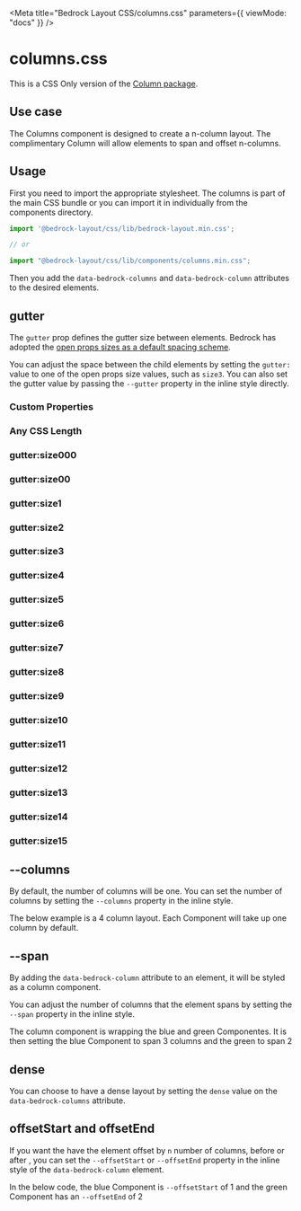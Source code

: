 

<Meta
  title="Bedrock Layout CSS/columns.css"
  parameters={{ viewMode: "docs" }}
/>

# columns.css

This is a CSS Only version of the [Column package](/?path=/docs/components-columns--api).

## Use case

The Columns component is designed to create a n-column layout. The complimentary Column will allow elements to span and offset n-columns.

## Usage

First you need to import the appropriate stylesheet. The columns is part of the main CSS bundle or you can import it in individually from the components directory.

```javascript
import '@bedrock-layout/css/lib/bedrock-layout.min.css';

// or

import "@bedrock-layout/css/lib/components/columns.min.css";
```

Then you add the `data-bedrock-columns` and `data-bedrock-column` attributes to the desired elements.

## gutter

The `gutter` prop defines the gutter size between elements. Bedrock has adopted the [open props sizes as a default spacing scheme](https://open-props.style/#sizes).

You can adjust the space between the child elements by setting the `gutter:` value to one of the open props size values, such as `size3`. You can also set the gutter value by passing the `--gutter` property in the inline style directly.

<Canvas withSource="open">
  <Story name="gutter">
    <h3>Custom Properties</h3>
    <div
      data-bedrock-columns
      style={{ "--gutter": "var(--size-2)", "--columns": 4 }}
    >
      <Component />
      <Component />
      <Component />
      <Component />
      <Component />
    </div>
    <h3>Any CSS Length</h3>
    <div data-bedrock-columns style={{ "--gutter": "2rem", "--columns": 4 }}>
      <Component />
      <Component />
      <Component />
      <Component />
      <Component />
    </div>
    <h3>gutter:size000</h3>
    <div data-bedrock-columns="gutter:size000" style={{ "--columns": 4 }}>
      <Component />
      <Component />
      <Component />
      <Component />
      <Component />
    </div>
    <h3>gutter:size00</h3>
    <div data-bedrock-columns="gutter:size00" style={{ "--columns": 4 }}>
      <Component />
      <Component />
      <Component />
      <Component />
      <Component />
    </div>
    <h3>gutter:size1</h3>
    <div data-bedrock-columns="gutter:size1" style={{ "--columns": 4 }}>
      <Component />
      <Component />
      <Component />
      <Component />
      <Component />
    </div>
    <h3>gutter:size2</h3>
    <div data-bedrock-columns="gutter:size2" style={{ "--columns": 4 }}>
      <Component />
      <Component />
      <Component />
      <Component />
      <Component />
    </div>
    <h3>gutter:size3</h3>
    <div data-bedrock-columns="gutter:size3" style={{ "--columns": 4 }}>
      <Component />
      <Component />
      <Component />
      <Component />
      <Component />
    </div>
    <h3>gutter:size4</h3>
    <div data-bedrock-columns="gutter:size4" style={{ "--columns": 4 }}>
      <Component />
      <Component />
      <Component />
      <Component />
      <Component />
    </div>
    <h3>gutter:size5</h3>
    <div data-bedrock-columns="gutter:size5" style={{ "--columns": 4 }}>
      <Component />
      <Component />
      <Component />
      <Component />
      <Component />
    </div>
    <h3>gutter:size6</h3>
    <div data-bedrock-columns="gutter:size6" style={{ "--columns": 4 }}>
      <Component />
      <Component />
      <Component />
      <Component />
      <Component />
    </div>
    <h3>gutter:size7</h3>
    <div data-bedrock-columns="gutter:size7" style={{ "--columns": 4 }}>
      <Component />
      <Component />
      <Component />
      <Component />
      <Component />
    </div>
    <h3>gutter:size8</h3>
    <div data-bedrock-columns="gutter:size8" style={{ "--columns": 4 }}>
      <Component />
      <Component />
      <Component />
      <Component />
      <Component />
    </div>
    <h3>gutter:size9</h3>
    <div data-bedrock-columns="gutter:size9" style={{ "--columns": 4 }}>
      <Component />
      <Component />
      <Component />
      <Component />
      <Component />
    </div>
    <h3>gutter:size10</h3>
    <div data-bedrock-columns="gutter:size10" style={{ "--columns": 4 }}>
      <Component />
      <Component />
      <Component />
      <Component />
      <Component />
    </div>
    <h3>gutter:size11</h3>
    <div data-bedrock-columns="gutter:size11" style={{ "--columns": 4 }}>
      <Component />
      <Component />
      <Component />
      <Component />
      <Component />
    </div>
    <h3>gutter:size12</h3>
    <div data-bedrock-columns="gutter:size12" style={{ "--columns": 4 }}>
      <Component />
      <Component />
      <Component />
      <Component />
      <Component />
    </div>
    <h3>gutter:size13</h3>
    <div data-bedrock-columns="gutter:size13" style={{ "--columns": 4 }}>
      <Component />
      <Component />
      <Component />
      <Component />
      <Component />
    </div>
    <h3>gutter:size14</h3>
    <div data-bedrock-columns="gutter:size14" style={{ "--columns": 4 }}>
      <Component />
      <Component />
      <Component />
      <Component />
      <Component />
    </div>
    <h3>gutter:size15</h3>
    <div data-bedrock-columns="gutter:size15" style={{ "--columns": 4 }}>
      <Component />
      <Component />
      <Component />
      <Component />
      <Component />
    </div>
  </Story>
</Canvas>

## --columns

By default, the number of columns will be one. You can set the number of columns by setting the `--columns` property in the inline style.

The below example is a 4 column layout. Each Component will take up one column by default.

<Canvas withSource="open">
  <Story name="--columns">
    <div data-bedrock-columns="gutter:size2" style={{ "--columns": 4 }}>
      <Component />
      <Component />
      <Component />
      <Component />
      <Component />
      <Component />
      <Component />
    </div>
  </Story>
</Canvas>

## --span

By adding the `data-bedrock-column` attribute to an element, it will be styled as a column component.

You can adjust the number of columns that the element spans by setting the `--span` property in the inline style.

The column component is wrapping the blue and green Componentes. It is then setting the blue Component to span 3 columns and the green to span 2

<Canvas withSource="open">
  <Story name="--span">
    <div data-bedrock-columns="gutter:size3" style={{ "--columns": 4 }}>
      <Component />
      <Component />
      <div data-bedrock-column style={{ "--span": 3 }}>
        <Component style={{ background: "blue" }} />
      </div>
      <div data-bedrock-column style={{ "--span": 2 }}>
        <Component style={{ background: "green" }} />
      </div>
      <Component />
      <Component />
      <Component />
    </div>
  </Story>
</Canvas>

## dense

You can choose to have a dense layout by setting the `dense` value on the `data-bedrock-columns` attribute.

<Canvas withSource="open">
  <Story name="dense">
    <div data-bedrock-columns="dense gutter:size3" style={{ "--columns": 4 }}>
      <Component />
      <Component />
      <div data-bedrock-column style={{ "--span": 3 }}>
        <Component style={{ background: "blue" }} />
      </div>
      <div data-bedrock-column style={{ "--span": 2 }}>
        <Component style={{ background: "green" }} />
      </div>
      <Component />
      <Component />
      <Component />
    </div>
  </Story>
</Canvas>

## offsetStart and offsetEnd

If you want the have the element offset by `n` number of columns, before or after , you can set the `--offsetStart` or `--offsetEnd` property in the inline style of the `data-bedrock-column` element.

In the below code, the blue Component is `--offsetStart` of 1 and the green Component has an `--offsetEnd` of 2

<Canvas withSource="open">
  <Story name="offsetStart and offsetEnd">
    <div data-bedrock-columns="gutter:size3" style={{ "--columns": 4 }}>
      <Component />
      <Component />
      <div data-bedrock-column style={{ "--offsetStart": 1 }}>
        <Component style={{ background: "blue" }} />
      </div>
      <div data-bedrock-column style={{ "--offsetEnd": 2 }}>
        <Component style={{ background: "green" }} />
      </div>
      <Component />
      <Component />
      <Component />
    </div>
  </Story>
</Canvas>
